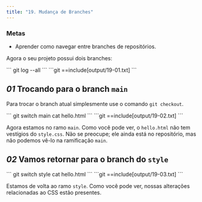 ```yaml
---
title: "19. Mudança de Branches"
---
```


### Metas

- Aprender como navegar entre branches de repositórios.

Agora o seu projeto possui dois branches:

<Run>
```
git log --all
```
</Run>

<Output>
```git
==include[output/19-01.txt]
```
</Output>

## _01_ Trocando para o branch `main`

Para trocar o branch atual simplesmente use o comando `git checkout`.

<Run>
```
git switch main
cat hello.html
```
</Run>

<Output>
```git
==include[output/19-02.txt]
```
</Output>

Agora estamos no ramo `main`. Como você pode ver, o `hello.html` não tem vestígios do `style.css`. Não se preocupe; ele ainda está no repositório, mas não podemos vê-lo na ramificação `main`.

## _02_ Vamos retornar para o branch do `style`

<Run>
```
git switch style
cat hello.html
```
</Run>

<Output>
```git
==include[output/19-03.txt]
```
</Output>

Estamos de volta ao ramo `style`. Como você pode ver, nossas alterações relacionadas ao CSS estão presentes.
